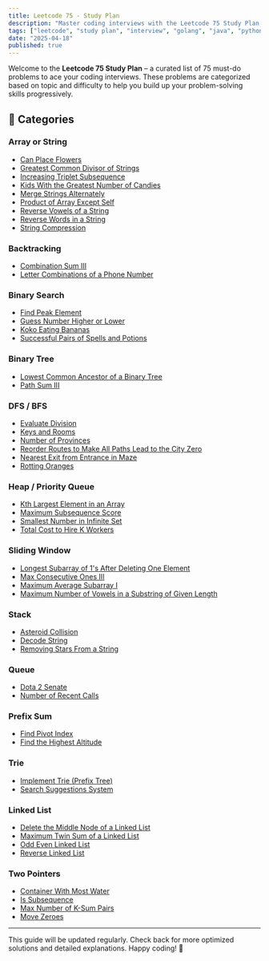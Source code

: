 ```yaml
---
title: Leetcode 75 - Study Plan
description: "Master coding interviews with the Leetcode 75 Study Plan. Categorized problems with implementations in Go, Java, and Python."
tags: ["leetcode", "study plan", "interview", "golang", "java", "python"]
date: "2025-04-18"
published: true
---
```


Welcome to the **Leetcode 75 Study Plan** – a curated list of 75 must-do problems to ace your coding interviews. These problems are categorized based on topic and difficulty to help you build up your problem-solving skills progressively.

## 🧠 Categories

### Array or String
- [Can Place Flowers](/blog/leetcode/leetcode-75/array_or_string/can_place_flowers)
- [Greatest Common Divisor of Strings](/blog/leetcode/leetcode-75/array_or_string/greatest_common_divisor_of_strings)
- [Increasing Triplet Subsequence](/blog/leetcode/leetcode-75/array_or_string/increasing_triplet_subsequence)
- [Kids With the Greatest Number of Candies](/blog/leetcode/leetcode-75/array_or_string/kid_with_the_greatest_number_of_candies)
- [Merge Strings Alternately](/blog/leetcode/leetcode-75/array_or_string/merge_strings_alterately)
- [Product of Array Except Self](/blog/leetcode/leetcode-75/array_or_string/product_of_array_except_self)
- [Reverse Vowels of a String](/blog/leetcode/leetcode-75/array_or_string/reverse_vowels_of_a_string)
- [Reverse Words in a String](/blog/leetcode/leetcode-75/array_or_string/reverse_words_in_a_string)
- [String Compression](/blog/leetcode/leetcode-75/array_or_string/string_compression)

### Backtracking
- [Combination Sum III](/blog/leetcode/leetcode-75/backtracking/combination_sum_III)
- [Letter Combinations of a Phone Number](/blog/leetcode/leetcode-75/backtracking/letter_combinations_of_a_phone_number)

### Binary Search
- [Find Peak Element](/blog/leetcode/leetcode-75/binary_search/find_peak_element)
- [Guess Number Higher or Lower](/blog/leetcode/leetcode-75/binary_search/guess_number_higher_or_lower)
- [Koko Eating Bananas](/blog/leetcode/leetcode-75/binary_search/koko_eating_bananas)
- [Successful Pairs of Spells and Potions](/blog/leetcode/leetcode-75/binary_search/successful_pairs_of_spells_and_potions)

### Binary Tree
- [Lowest Common Ancestor of a Binary Tree](/blog/leetcode/leetcode-75/binary_tree/lowest_common_ancestor_of_a_binary_tree)
- [Path Sum III](/blog/leetcode/leetcode-75/binary_tree/path_sumIII)

### DFS / BFS
- [Evaluate Division](/blog/leetcode/leetcode-75/graph_dfs/evalute_division)
- [Keys and Rooms](/blog/leetcode/leetcode-75/graph_dfs/key_and_rooms)
- [Number of Provinces](/blog/leetcode/leetcode-75/graph_dfs/number_of_provinces)
- [Reorder Routes to Make All Paths Lead to the City Zero](/blog/leetcode/leetcode-75/graph_dfs/reorder_routes_to_make_all_paths_lead_to_the_city_zero)
- [Nearest Exit from Entrance in Maze](/blog/leetcode/leetcode-75/graph_bfs/nearest_exists_from_entrance_in_maze)
- [Rotting Oranges](/blog/leetcode/leetcode-75/graph_bfs/rotting_oranges)

### Heap / Priority Queue
- [Kth Largest Element in an Array](/blog/leetcode/leetcode-75/heap_or_priority_queue/kth_largest_element_in_an_array)
- [Maximum Subsequence Score](/blog/leetcode/leetcode-75/heap_or_priority_queue/maximum_subsequence_score)
- [Smallest Number in Infinite Set](/blog/leetcode/leetcode-75/heap_or_priority_queue/smallest_number_in_infinite_set)
- [Total Cost to Hire K Workers](/blog/leetcode/leetcode-75/heap_or_priority_queue/total_cost_to_hire_k_worker)

### Sliding Window
- [Longest Subarray of 1's After Deleting One Element](/blog/leetcode/leetcode-75/sliding_window/longest)
- [Max Consecutive Ones III](/blog/leetcode/leetcode-75/sliding_window/max_consecutive_ones_III)
- [Maximum Average Subarray I](/blog/leetcode/leetcode-75/sliding_window/maximum_average_subarray_1)
- [Maximum Number of Vowels in a Substring of Given Length](/blog/leetcode/leetcode-75/sliding_window/maximum_number_of_vowels_in_a_substring_of_given_length)

### Stack
- [Asteroid Collision](/blog/leetcode/leetcode-75/stack/astroid_collision)
- [Decode String](/blog/leetcode/leetcode-75/stack/decode_string)
- [Removing Stars From a String](/blog/leetcode/leetcode-75/stack/removing_stars_from_a_string)

### Queue
- [Dota 2 Senate](/blog/leetcode/leetcode-75/queue/dota_2_senate)
- [Number of Recent Calls](/blog/leetcode/leetcode-75/queue/number_of_recent_calls)

### Prefix Sum
- [Find Pivot Index](/blog/leetcode/leetcode-75/prefix_sum/find_pivot_index)
- [Find the Highest Altitude](/blog/leetcode/leetcode-75/prefix_sum/find_the_highest_altitude)

### Trie
- [Implement Trie (Prefix Tree)](/blog/leetcode/leetcode-75/trie/implement_trie(prefix_tree))
- [Search Suggestions System](/blog/leetcode/leetcode-75/trie/search_suggestions_system)

### Linked List
- [Delete the Middle Node of a Linked List](/blog/leetcode/leetcode-75/linked_list/delete_the_middle_node_of_a_linked_list)
- [Maximum Twin Sum of a Linked List](/blog/leetcode/leetcode-75/linked_list/maximum_twin_sum_of_a_linked_list)
- [Odd Even Linked List](/blog/leetcode/leetcode-75/linked_list/odd_even_linked_list)
- [Reverse Linked List](/blog/leetcode/leetcode-75/linked_list/reverse_linked_list)

### Two Pointers
- [Container With Most Water](/blog/leetcode/leetcode-75/two_pointers/container_with_most_water)
- [Is Subsequence](/blog/leetcode/leetcode-75/two_pointers/is_subsequence)
- [Max Number of K-Sum Pairs](/blog/leetcode/leetcode-75/two_pointers/max_number_k_sum_pairs)
- [Move Zeroes](/blog/leetcode/leetcode-75/two_pointers/move_zeroes)

---

This guide will be updated regularly. Check back for more optimized solutions and detailed explanations. Happy coding! 🚀

